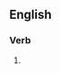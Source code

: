 ==English==

===Verb===
{{head|en|present participle}}

# {{present participle of|demilitarize|lang=en|nocat=1}}